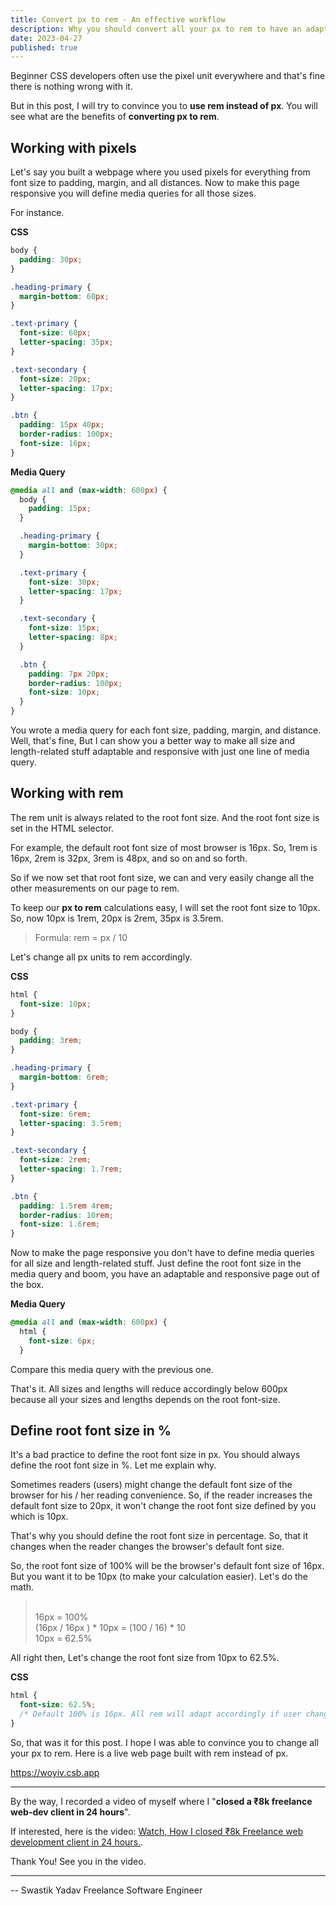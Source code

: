 ```yaml
---
title: Convert px to rem - An effective workflow
description: Why you should convert all your px to rem to have an adaptable and responsive web page out of the box.
date: 2023-04-27
published: true
---
```


Beginner CSS developers often use the pixel unit everywhere and that's fine there is nothing wrong with it.

But in this post, I will try to convince you to **use rem instead of px**. You will see what are the benefits of **converting px to rem**.

## Working with pixels

Let's say you built a webpage where you used pixels for everything from font size to padding, margin, and all distances. Now to make this page responsive you will define media queries for all those sizes.

For instance.

**CSS**

```css
body {
  padding: 30px;
}

.heading-primary {
  margin-bottom: 60px;
}

.text-primary {
  font-size: 60px;
  letter-spacing: 35px;
}

.text-secondary {
  font-size: 20px;
  letter-spacing: 17px;
}

.btn {
  padding: 15px 40px;
  border-radius: 100px;
  font-size: 16px;
}
```

**Media Query**

```css
@media all and (max-width: 600px) {
  body {
    padding: 15px;
  }

  .heading-primary {
    margin-bottom: 30px;
  }

  .text-primary {
    font-size: 30px;
    letter-spacing: 17px;
  }

  .text-secondary {
    font-size: 15px;
    letter-spacing: 8px;
  }

  .btn {
    padding: 7px 20px;
    border-radius: 100px;
    font-size: 10px;
  }
}
```

You wrote a media query for each font size, padding, margin, and distance. Well, that's fine, But I can show you a better way to make all size and length-related stuff adaptable and responsive with just one line of media query.

## Working with rem

The rem unit is always related to the root font size. And the root font size is set in the HTML selector.

For example, the default root font size of most browser is 16px. So, 1rem is 16px, 2rem is 32px, 3rem is 48px, and so on and so forth.

So if we now set that root font size, we can and very easily change all the other measurements on our page to rem.

To keep our **px to rem** calculations easy, I will set the root font size to 10px. So, now 10px is 1rem, 20px is 2rem, 35px is 3.5rem.

<blockquote>Formula: rem = px / 10</blockquote>

Let's change all px units to rem accordingly.

**CSS**

```css
html {
  font-size: 10px;
}

body {
  padding: 3rem;
}

.heading-primary {
  margin-bottom: 6rem;
}

.text-primary {
  font-size: 6rem;
  letter-spacing: 3.5rem;
}

.text-secondary {
  font-size: 2rem;
  letter-spacing: 1.7rem;
}

.btn {
  padding: 1.5rem 4rem;
  border-radius: 10rem;
  font-size: 1.6rem;
}
```

Now to make the page responsive you don't have to define media queries for all size and length-related stuff. Just define the root font size in the media query and boom, you have an adaptable and responsive page out of the box.

**Media Query**

```css
@media all and (max-width: 600px) {
  html {
    font-size: 6px;
  }
```

Compare this media query with the previous one.

That's it. All sizes and lengths will reduce accordingly below 600px because all your sizes and lengths depends on the root font-size.

## Define root font size in %

It's a bad practice to define the root font size in px. You should always define the root font size in %. Let me explain why.

Sometimes readers (users) might change the default font size of the browser for his / her reading convenience. So, if the reader increases the default font size to 20px, it won't change the root font size defined by you which is 10px.

That's why you should define the root font size in percentage. So, that it changes when the reader changes the browser's default font size.

So, the root font size of 100% will be the browser's default font size of 16px. But you want it to be 10px (to make your calculation easier). Let's do the math.

<blockquote>
  <br />
  16px = 100% <br />
  (16px / 16px ) * 10px = (100 / 16) * 10 <br />
  10px = 62.5%
</blockquote>

All right then, Let's change the root font size from 10px to 62.5%.

**CSS**

```css
html {
  font-size: 62.5%;
  /* Default 100% is 16px. All rem will adapt accordingly if user changes browser font size. */
}
```

So, that was it for this post. I hope I was able to convince you to change all your px to rem. Here is a live web page built with rem instead of px.

https://woyiv.csb.app

---

By the way, I recorded a video of myself where I "**closed a ₹8k freelance web-dev client in 24 hours**".

If interested, here is the video: [Watch, How I closed ₹8k Freelance web development client in 24 hours.](https://swastikyadav.com/freelance-optin).

Thank You!
See you in the video.

---

-- Swastik Yadav
Freelance Software Engineer
